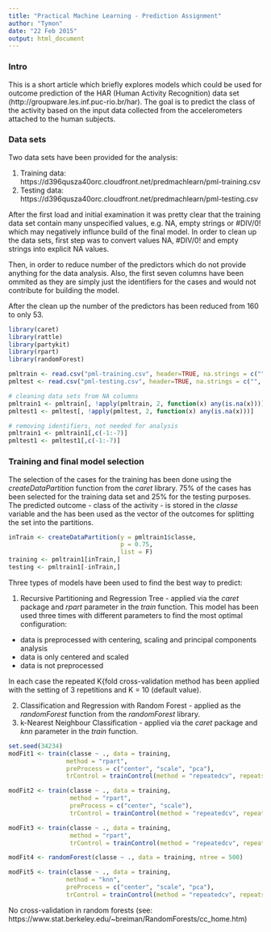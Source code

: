 ```yaml
---
title: "Practical Machine Learning - Prediction Assignment"
author: "Tymon"
date: "22 Feb 2015"
output: html_document
---
```


### Intro
This is a short article which briefly explores models which could be used for outcome prediction of the HAR (Human Activity Recognition) data set (http://groupware.les.inf.puc-rio.br/har). The goal is to predict the class of the activity based on the input data collected from the accelerometers attached to the human subjects.

### Data sets

Two data sets have been provided for the analysis:

1. Training data: https://d396qusza40orc.cloudfront.net/predmachlearn/pml-training.csv
2. Testing data: https://d396qusza40orc.cloudfront.net/predmachlearn/pml-testing.csv

After the first load and initial examination it was pretty clear that the training data set contain many unspecified values, e.g. NA, empty strings or #DIV/0! which may negatively influnce build of the final model. In order to clean up the data sets, first step was to convert values NA, #DIV/0! and empty strings into explicit NA values.

Then, in order to reduce number of the predictors which do not provide anything for the data analysis. Also, the first seven columns have been ommited as they are simply just the identifiers for the cases and would not contribute for building the model.

After the clean up the number of the predictors has been reduced from 160 to only 53.

```r
library(caret)
library(rattle)
library(partykit)
library(rpart)
library(randomForest)

pmltrain <- read.csv("pml-training.csv", header=TRUE, na.strings = c("", " ","NA", "#DIV/0!"))
pmltest <- read.csv("pml-testing.csv", header=TRUE, na.strings = c("", " ","NA", "#DIV/0!"))

# cleaning data sets from NA columns
pmltrain1 <- pmltrain[, !apply(pmltrain, 2, function(x) any(is.na(x)))]
pmltest1 <- pmltest[, !apply(pmltest, 2, function(x) any(is.na(x)))]

# removing identifiers, not needed for analysis
pmltrain1 <- pmltrain1[,c(-1:-7)]
pmltest1 <- pmltest1[,c(-1:-7)]
```

### Training and final model selection

The selection of the cases for the training has been done using the *createDataPartition* function from the *caret* library. 75% of the cases has been selected for the training data set and 25% for the testing purposes. The predicted outcome - class of the activity - is stored in the *classe* variable and the has been used as the vector of the outcomes for splitting the set into the partitions.

```r
inTrain <- createDataPartition(y = pmltrain1$classe,
                               p = 0.75,
                               list = F)
training <- pmltrain1[inTrain,]
testing <- pmltrain1[-inTrain,]
```

Three types of models have been used to find the best way to predict:

1. Recursive Partitioning and Regression Tree - applied via the *caret* package and *rpart* parameter in the *train* function.
This model has been used three times with different parameters to find the most optimal configuration:

* data is preprocessed with centering, scaling and principal components analysis
* data is only centered and scaled
* data is not preprocessed

In each case the repeated K{fold cross-validation method has been applied with the setting of 3 repetitions and K = 10 (default value).

2. Classification and Regression with Random Forest - applied as the *randomForest* function from the *randomForest* library.
3. k-Nearest Neighbour Classification - applied via the *caret* package and *knn* parameter in the *train* function.

```r
set.seed(34234)
modFit1 <- train(classe ~ ., data = training,
                method = "rpart",
                preProcess = c("center", "scale", "pca"),
                trControl = trainControl(method = "repeatedcv", repeats = 3))

modFit2 <- train(classe ~ ., data = training,
                 method = "rpart",
                 preProcess = c("center", "scale"),
                 trControl = trainControl(method = "repeatedcv", repeats = 3))

modFit3 <- train(classe ~ ., data = training,
                 method = "rpart",
                 trControl = trainControl(method = "repeatedcv", repeats = 3))

modFit4 <- randomForest(classe ~ ., data = training, ntree = 500)

modFit5 <- train(classe ~ ., data = training,
                method = "knn",
                preProcess = c("center", "scale", "pca"),
                trControl = trainControl(method = "repeatedcv", repeats = 3))
```
No cross-validation in random forests (see: https://www.stat.berkeley.edu/~breiman/RandomForests/cc_home.htm)




